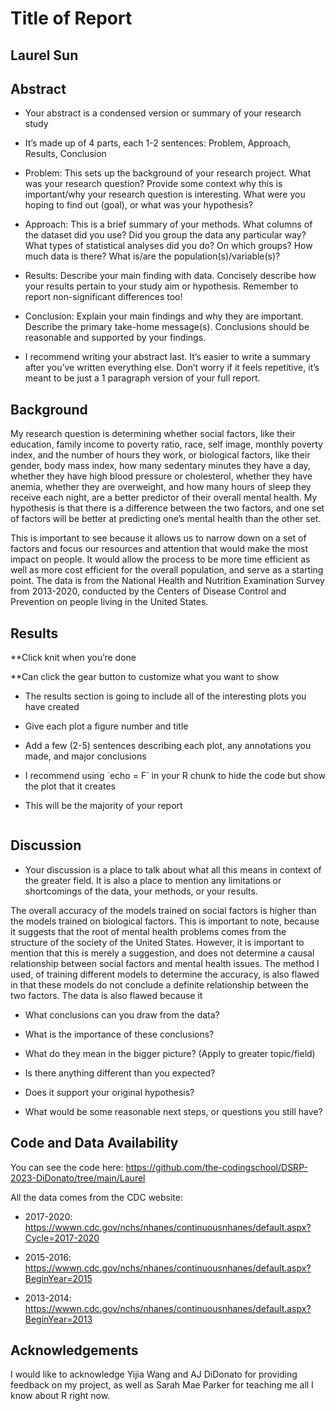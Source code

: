 # Title of Report

## Laurel Sun

## Abstract

-   Your abstract is a condensed version or summary of your research study

-   It's made up of 4 parts, each 1-2 sentences: Problem, Approach, Results, Conclusion

-   Problem: This sets up the background of your research project. What was your research question? Provide some context why this is important/why your research question is interesting. What were you hoping to find out (goal), or what was your hypothesis?

-   Approach: This is a brief summary of your methods. What columns of the dataset did you use? Did you group the data any particular way? What types of statistical analyses did you do? On which groups? How much data is there? What is/are the population(s)/variable(s)?

-   Results: Describe your main finding with data. Concisely describe how your results pertain to your study aim or hypothesis. Remember to report non-significant differences too!

-   Conclusion: Explain your main findings and why they are important. Describe the primary take-home message(s). Conclusions should be reasonable and supported by your findings.

-   I recommend writing your abstract last. It's easier to write a summary after you've written everything else. Don't worry if it feels repetitive, it's meant to be just a 1 paragraph version of your full report.

## Background

My research question is determining whether social factors, like their education, family income to poverty ratio, race, self image, monthly poverty index, and the number of hours they work, or biological factors, like their gender, body mass index, how many sedentary minutes they have a day, whether they have high blood pressure or cholesterol, whether they have anemia, whether they are overweight, and how many hours of sleep they receive each night, are a better predictor of their overall mental health. My hypothesis is that there is a difference between the two factors, and one set of factors will be better at predicting one's mental health than the other set.

This is important to see because it allows us to narrow down on a set of factors and focus our resources and attention that would make the most impact on people. It would allow the process to be more time efficient as well as more cost efficient for the overall population, and serve as a starting point. The data is from the National Health and Nutrition Examination Survey from 2013-2020, conducted by the Centers of Disease Control and Prevention on people living in the United States.

## Results

\*\*Click knit when you're done

\*\*Can click the gear button to customize what you want to show

-   The results section is going to include all of the interesting plots you have created

-   Give each plot a figure number and title

-   Add a few (2-5) sentences describing each plot, any annotations you made, and major conclusions

-   I recommend using \`echo = F\` in your R chunk to hide the code but show the plot that it creates

-   This will be the majority of your report

```r

```

## Discussion

-   Your discussion is a place to talk about what all this means in context of the greater field. It is also a place to mention any limitations or shortcomings of the data, your methods, or your results.

The overall accuracy of the models trained on social factors is higher than the models trained on biological factors. This is important to note, because it suggests that the root of mental health problems comes from the structure of the society of the United States. However, it is important to mention that this is merely a suggestion, and does not determine a causal relationship between social factors and mental health issues. The method I used, of training different models to determine the accuracy, is also flawed in that these models do not conclude a definite relationship between the two factors. The data is also flawed because it

-   What conclusions can you draw from the data?

-   What is the importance of these conclusions?

-   What do they mean in the bigger picture? (Apply to greater topic/field)

-   Is there anything different than you expected?

-   Does it support your original hypothesis?

-   What would be some reasonable next steps, or questions you still have?

## Code and Data Availability

You can see the code here: <https://github.com/the-codingschool/DSRP-2023-DiDonato/tree/main/Laurel>

All the data comes from the CDC website:

-   2017-2020: <https://wwwn.cdc.gov/nchs/nhanes/continuousnhanes/default.aspx?Cycle=2017-2020>

-   2015-2016: <https://wwwn.cdc.gov/nchs/nhanes/continuousnhanes/default.aspx?BeginYear=2015>

-   2013-2014: <https://wwwn.cdc.gov/nchs/nhanes/continuousnhanes/default.aspx?BeginYear=2013>

## Acknowledgements

I would like to acknowledge Yijia Wang and AJ DiDonato for providing feedback on my project, as well as Sarah Mae Parker for teaching me all I know about R right now.
